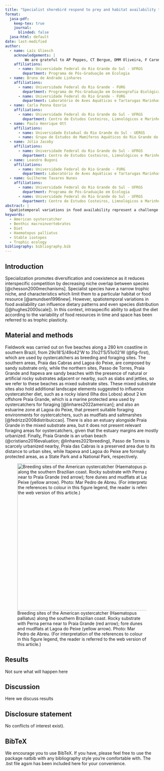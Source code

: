 ```yaml
---
title: "Specialist shorebird respond to prey and habitat availability through trophic plasticity"
format:
  jasa-pdf:
    keep-tex: true  
    journal:
      blinded: false
  jasa-html: default
date: last-modified
author:
  - name: Laís Gliesch
    acknowledgements: | 
         We are grateful to AP Peppes, CT Bergue, DMM Oliveira, F Caron, G Larre, G Fernandino, G Mendonça, J Gladzik, K Schmidt, L Guaragni, L Pinheiro, L Becker, M Ritter, M Sucunza and PL Martins, for assistance with fieldwork, sample preparation and/or analysis. For further support with fieldwork and sample analysis, we also would like to thank the staff of the Refúgio de Vida Silvestre da Ilha dos Lobos (ICMBio), Parque Nacional da Lagoa do Peixe (ICMBio), Parque Estadual de Itapeva (SEMA/RS), Grupo de Estudos de Mamíferos Aqu´aticos do Rio Grande do Sul (GEMARS), Centro Integrado de An´alises (CIA/FURG), Laborat´orio de Aves Aqu´aticas e Tartarugas Marinhas (LAATM/FURG), and Centro de Estudos Costeiros, Limnol´ogicos e Marinhos (CECLIMAR/UFRGS). The research group Observa Litoral (UERGS/CNPq) also contributed to this study. Mar Pedro Abreu provided the photo of rocky substrate with P. perna. We also thank Centro Nacional de Pesquisa e Conservação de Aves Silvestres (CEMAVE/ICMBio) for providing metal rings_.
    affiliations:
      - name: Universidade Federal do Rio Grande do Sul - UFRGS
        department: Programa de Pós-Graduação em Ecologia
  - name: Bruno de Andrade Linhares
    affiliations:
      - name: Universidade Federal do Rio Grande - FURG
        department: Programa de Pós-Graduação em Oceanografia Biológica
      - name: Universidade Federal do Rio Grande - FURG
        department: Laboratório de Aves Aquáticas e Tartarugas Marinhas - LAATM
  - name: Carla Penna Ozorio
    affiliations:
      - name: Universidade Federal do Rio Grande do Sul - UFRGS
        department: Centro de Estudos Costeiros, Limnológicos e Marinhos - CECLIMAR
  - name: Paulo Henrique Ott
    affiliations:
      - name: Universidade Estadual do Rio Grande do Sul - UERGS
      - name: Grupo de Estudos de Mamíferos Aquáticos do Rio Grande do Sul - GEMARS
  - name: Júlia Jacoby
    affiliations:
      - name: Universidade Federal do Rio Grande do Sul - UFRGS
        department: Centro de Estudos Costeiros, Limnológicos e Marinhos - CECLIMAR
  - name: Leandro Bugoni
    affiliations:
      - name: Universidade Federal do Rio Grande - FURG
        department: Laboratório de Aves Aquáticas e Tartarugas Marinhas - LAATM
  - name: Guilherme Tavares Nunes
    affiliations:
      - name: Universidade Federal do Rio Grande do Sul - UFRGS
        department: Programa de Pós-Graduação em Ecologia
      - name: Universidade Federal do Rio Grande do Sul - UFRGS
        department: Centro de Estudos Costeiros, Limnológicos e Marinhos - CECLIMAR
abstract: |
  Spatiotemporal variations in food availability represent a challenge to the persistence of specialist species. The American oystercatcher (Haematopus palliatus) is a shorebird regarded as a bivalve specialist, although foraging habitats and prey species may vary along its distribution. Here, we studied American oystercatcher breeding in sites with variable landscapes to test the effect of temporal and spatial variations in food availability and dietary aspects. Between 2017 and 2021, we sampled oystercatchers (n = 100) and macroinvertebrates at the mesolitoral zone in five foraging areas in southern Brazil, three composed by sand and rock substrates (mixed), and two by sandy beach only. We obtained biological samples from oystercatchers and macroinvertebrates for carbon (δ13C) and nitrogen (δ15N) stable isotope analysis. In addition, we carried out systematic sampling of macroinvertebrates in sandy beaches at foraging areas to assess prey availability. Main findings showed the oystercatcher diet to be influenced both by the heterogeneity of foraging habitats and temporal fluctuations in availability of food resources. Bivalves contributed ~60% to the diet of oystercatchers, but differences in the preferred bivalve species were detected among areas. In sites with mixed substrates, oystercatchers had a wider isotopic niche, suggesting habitat heterogeneity induced a more varied diet. Finally, we also observed interannual variation in the diet that may be associated with variation in macroinvertebrate availability on sandy beaches, especially for non-bivalve prey. Therefore, both temporal variations in food availability and foraging habitat heterogeneity seem to shape the foraging ecology of oystercatchers in the coastal zone, evidencing trophic plasticity in this specialist shorebird.
keywords:
  - American oystercatcher
  - Benthic macroinvertebrates
  - Diet
  - Haematopus palliatus
  - Stable isotopes
  - Trophic ecology
bibliography: bibliography.bib  
---
```


## Introduction {#sec-intro}

Specialization promotes diversification and coexistence as it reduces interspecific competition by decreasing niche overlap between species [@chesson2000mechanisms]. Specialist species have a narrow trophic niche, and characteristics which limit them to a particular habitat or food resource [@amundsen1996new]. However, spatiotemporal variations in food availability can influence dietary patterns and even species distribution ([@hughes2000scale]). In this context, intraspecific ability to adjust the diet according to the variability of food resources in time and space has been referred to as trophic plasticity.


## Material and methods {#sec-meth}

Fieldwork was carried out on five beaches along a 280 km coastline
in southern Brazil, from 29o18’S/49o42’W to 31o21’S/51o02’W (@fig-first),
which are used by oystercatchers as breeding and foraging sites. The
southern areas, Praia das Cabras and Lagoa do Peixe, are composed by
sandy substrate only, while the northern sites, Passo de Torres, Praia
Grande and Itapeva are sandy beaches with the presence of natural or
artificial rocky substrates adjacent or nearby, such as slabs and jetties, so
we refer to these beaches as mixed substrate sites. These mixed substrate
sites also hold additional landscape elements suggested to influence
oystercatcher diet, such as a rocky island (Ilha dos Lobos) about 2 km
offshore Praia Grande, which is a marine protected area used by oystercatchers
for foraging [@linhares2022american]; and also an estuarine
zone at Lagoa do Peixe, that present suitable foraging environments for
oystercatchers, such as mudflats and saltmarshes [@fedrizzi2008distribuiccao]. There is also an estuary alongside Praia Grande in the mixed substrate area, but it does not present relevant foraging areas for oystercatchers, given that
the estuary margins are mostly urbanized. Finally, Praia Grande is an
urban beach (@cristiano2016evaluation; @linhares2021breeding), Passo de
Torres is scarcely urbanized nearby, Praia das Cabras is a preserved area
due to its distance to urban sites, while Itapeva and Lagoa do Peixe are
formally protected areas, as a State Park and a National Park,
respectively.

![Breeding sites of the American oystercatcher (Haematopus palliatus) along the southern Brazilian coast. Rocky substrate with Perna perna near to Praia Grande (red arrow); fore dunes and mudflats at Lagoa do Peixe (yellow arrow). Photo: Mar Pedro de Abreu. (For interpretation of the references to colour in this figure legend, the reader is referred to the web version of this article.)](fig1.png){#fig-first width=5in}

## Results {#sec-verify}

Not sure what will happen here

## Discussion {#sec-conc}

Here we discuss results

## Disclosure statement

No conflicts of interest exist).

## BibTeX 

We encourage you to use BibTeX.
If you have, please feel free to use the package natbib with any bibliography style you're comfortable with. The .bst file agsm has been included here for your convenience. 
